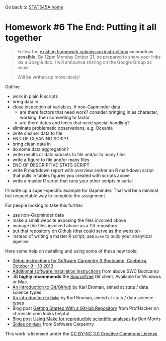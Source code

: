 Go back to [STAT545A home](current.html)

Homework #6 The End: Putting it all together 
========================================================

> Follow the [existing homework submission instructions](hw00_instructions.html) __as much as possible__. By 12pm Monday Octber 21, be prepared to share your links via a Google doc. I will announce sharing on the Google Group as usual.

> Will be written up more nicely!

Outline

  * work in plain R scripts
  * bring data in
  * close inspection of variables, if non-Gapminder data
    - are there factors that need work? consider bringing in as character, working, then converting to factor
    - are there dates and times that need special handling?
  * eliminate problematic observations, e.g. Oceania
  * write cleaner data to file
  * END OF CLEANING SCRIPT
  * bring clean data in
  * do some data aggregation?
  * write results or data subsets to file and/or to many files
  * write a figure to file and/or many files
  * END OF DESCRIPTIVE STATS SCRIPT
  * write R markdown report with overview and/or an R markdown script that pulls in tables figures you created with scripts above
  * write a master R script that runs your other scripts in serial
  
I'll write up a super-specific example for Gapminder. That will be a minimal but respectable way to complete the assignment.

For people looking to take this further:
 
  * use non-Gapminder data
  * make a small website exposing the files involved above
  * manage the files involved above as a Git repository
  * put that repository on Github (that could serve as the website)
  * instead of writing a master R script, use `make` to build your analytical pipeline
  
Here some help on installing and using some of these new tools:

  * [Setup instructions for Software Carpentry R Bootcamp, Canberra, October 9 - 10 2013](http://swcarpentry.github.io/2013-10-09-canberra/lessons/setup.html)
  * [Additional software installation instructions](https://github.com/swcarpentry/2013-10-09-canberra/blob/master/additional_software.md) from above SWC Bootcamp
  * JB __highly recommends__ the [SourceTree](http://www.sourcetreeapp.com) Git client. Available for Windows or Mac.
  * [An introduction to Git/Github](http://kbroman.github.io/github_tutorial/) by Karl Broman, aimed at stats / data science types
  * [An introduction to `Make`](http://kbroman.github.io/minimal_make/) by Karl Broman, aimed at stats / data science types  
  * Blog post [Getting Started With a GitHub Repository](http://chronicle.com/blogs/profhacker/getting-started-with-a-github-repository) from ProfHacker on chronicle.com looks helpful
  * Blog post [Using Make for reproducible scientific analyses](http://www.bendmorris.com/2013/09/using-make-for-reproducible-scientific.html) by Ben Morris
  * [Slides on `Make`](http://software-carpentry.org/v4/make/index.html) from Software Carpentry
  
<div class="footer">
This work is licensed under the  <a href="http://creativecommons.org/licenses/by-nc/3.0/">CC BY-NC 3.0 Creative Commons License</a>.
</div>